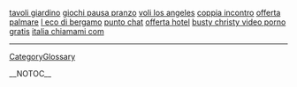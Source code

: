 <a href= http://tavoli-giardino.dir-blog.biz >tavoli giardino</a>   <a href= http://giochi-pausa-pranzo.italia-blogs.biz >giochi pausa pranzo</a>   <a href= http://voli-los-angeles.cat-blog.biz >voli los angeles</a>   <a href= http://coppia-incontro.italia-blogs.biz >coppia incontro</a>   <a href= http://offerta-palmare.dir-blog.biz >offerta palmare</a>   <a href= http://l-eco-di-bergamo.cat-blog.biz >l eco di bergamo</a>   <a href= http://punto-chat.cat-blog.biz >punto chat</a>   <a href= http://offerta-hotel.italia-blogs.biz >offerta hotel</a>   <a href= http://busty-christy-video-porno-gratis.dir-blog.biz >busty christy video porno gratis</a>   <a href= http://italia-chiamami-com.italia-blogs.biz >italia chiamami com</a>
----
[[CategoryGlossary]]

__NOTOC__